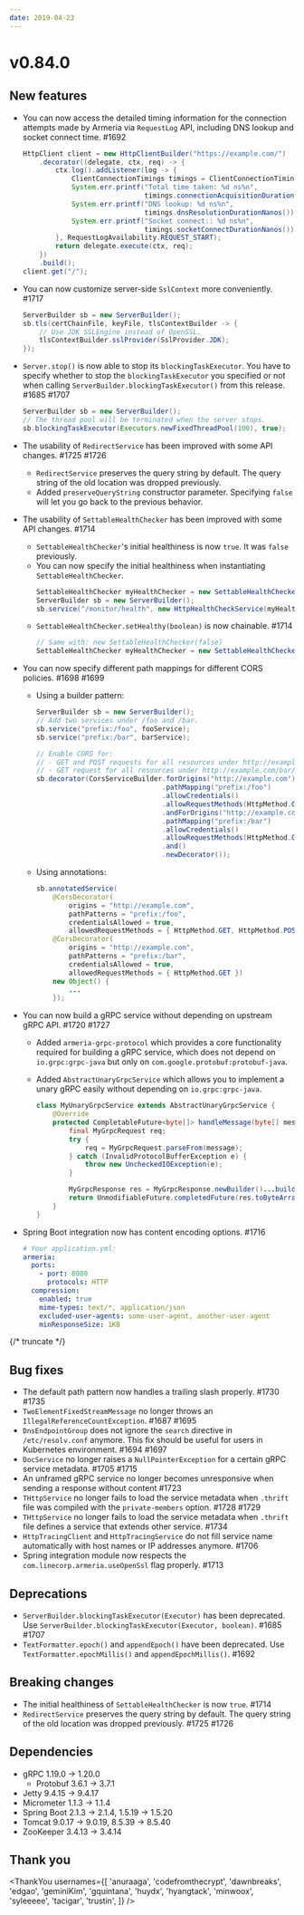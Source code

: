 ```yaml
---
date: 2019-04-23
---
```


# v0.84.0

## New features

- You can now access the detailed timing information for the connection attempts made by Armeria via `RequestLog` API, including DNS lookup and socket connect time. #1692
  ```java
  HttpClient client = new HttpClientBuilder("https://example.com/")
      .decorator((delegate, ctx, req) -> {
          ctx.log().addListener(log -> {
              ClientConnectionTimings timings = ClientConnectionTimings.get(log);
              System.err.printf("Total time taken: %d ns%n",
                                timings.connectionAcquisitionDurationNanos());
              System.err.printf("DNS lookup: %d ns%n",
                                timings.dnsResolutionDurationNanos());
              System.err.printf("Socket connect:: %d ns%n",
                                timings.socketConnectDurationNanos());
          }, RequestLogAvailability.REQUEST_START);
          return delegate.execute(ctx, req);
      })
      .build();
  client.get("/");
  ```
- You can now customize server-side `SslContext` more conveniently. #1717
  ```java
  ServerBuilder sb = new ServerBuilder();
  sb.tls(certChainFile, keyFile, tlsContextBuilder -> {
      // Use JDK SSLEngine instead of OpenSSL.
      tlsContextBuilder.sslProvider(SslProvider.JDK);
  });
  ```
- `Server.stop()` is now able to stop its `blockingTaskExecutor`. You have to specify whether to stop the `blockingTaskExecutor` you specified or not when calling `ServerBuilder.blockingTaskExecutor()` from this release. #1685 #1707
  ```java
  ServerBuilder sb = new ServerBuilder();
  // The thread pool will be terminated when the server stops.
  sb.blockingTaskExecutor(Executors.newFixedThreadPool(100), true);
  ```
- The usability of `RedirectService` has been improved with some API changes. #1725 #1726
  - `RedirectService` preserves the query string by default. The query string of the old location was dropped previously.
  - Added `preserveQueryString` constructor parameter. Specifying `false` will let you go back to the previous behavior.
- The usability of `SettableHealthChecker` has been improved with some API changes. #1714
  - `SettableHealthChecker`'s initial healthiness is now `true`. It was `false` previously.
  - You can now specify the initial healthiness when instantiating `SettableHealthChecker`.
    ```java
    SettableHealthChecker myHealthChecker = new SettableHealthChecker(false);
    ServerBuilder sb = new ServerBuilder();
    sb.service("/monitor/health", new HttpHealthCheckService(myHealthChecker));
    ```
  - `SettableHealthChecker.setHealthy(boolean)` is now chainable. #1714
    ```java
    // Same with: new SettableHealthChecker(false)
    SettableHealthChecker myHealthChecker = new SettableHealthChecker().setHealthy(false);
    ```
- You can now specify different path mappings for different CORS policies. #1698 #1699

  - Using a builder pattern:

    ```java
    ServerBuilder sb = new ServerBuilder();
    // Add two services under /foo and /bar.
    sb.service("prefix:/foo", fooService);
    sb.service("prefix:/bar", barService);

    // Enable CORS for:
    // - GET and POST requests for all resources under http://example.com/foo/
    // - GET request for all resources under http://example.com/bar/
    sb.decorator(CorsServiceBuilder.forOrigins("http://example.com")
                                   .pathMapping("prefix:/foo")
                                   .allowCredentials()
                                   .allowRequestMethods(HttpMethod.GET, HttpMethod.POST)
                                   .andForOrigins("http://example.com")
                                   .pathMapping("prefix:/bar")
                                   .allowCredentials()
                                   .allowRequestMethods(HttpMethod.GET)
                                   .and()
                                   .newDecorator());
    ```

  - Using annotations:
    ```java
    sb.annotatedService(
        @CorsDecorator(
            origins = "http://example.com",
            pathPatterns = "prefix:/foo",
            credentialsAllowed = true,
            allowedRequestMethods = { HttpMethod.GET, HttpMethod.POST })
        @CorsDecorator(
            origins = "http://example.com",
            pathPatterns = "prefix:/bar",
            credentialsAllowed = true,
            allowedRequestMethods = { HttpMethod.GET })
        new Object() {
            ...
        });
    ```

- You can now build a gRPC service without depending on upstream gRPC API. #1720 #1727

  - Added `armeria-grpc-protocol` which provides a core functionality required for building a gRPC service, which does not depend on `io.grpc:grpc-java` but only on `com.google.protobuf:protobuf-java`.
  - Added `AbstractUnaryGrpcService` which allows you to implement a unary gRPC easily without depending on `io.grpc:grpc-java`.

    ```java
    class MyUnaryGrpcService extends AbstractUnaryGrpcService {
        @Override
        protected CompletableFuture<byte[]> handleMessage(byte[] message) {
            final MyGrpcRequest req;
            try {
                req = MyGrpcRequest.parseFrom(message);
            } catch (InvalidProtocolBufferException e) {
                throw new UncheckedIOException(e);
            }

            MyGrpcResponse res = MyGrpcResponse.newBuilder()...build();
            return UnmodifiableFuture.completedFuture(res.toByteArray());
        }
    }
    ```

- Spring Boot integration now has content encoding options. #1716
  ```yaml
  # Your application.yml:
  armeria:
    ports:
      - port: 8080
        protocols: HTTP
    compression:
      enabled: true
      mime-types: text/*, application/json
      excluded-user-agents: some-user-agent, another-user-agent
      minResponseSize: 1KB
  ```

{/* truncate */}

## Bug fixes

- The default path pattern now handles a trailing slash properly. #1730 #1735
- `TwoElementFixedStreamMessage` no longer throws an `IllegalReferenceCountException`. #1687 #1695
- `DnsEndpointGroup` does not ignore the `search` directive in `/etc/resolv.conf` anymore. This fix should be useful for users in Kubernetes environment. #1694 #1697
- `DocService` no longer raises a `NullPointerException` for a certain gRPC service metadata. #1705 #1715
- An unframed gRPC service no longer becomes unresponsive when sending a response without content #1723
- `THttpService` no longer fails to load the service metadata when `.thrift` file was compiled with the `private-members` option. #1728 #1729
- `THttpService` no longer fails to load the service metadata when `.thrift` file defines a service that extends other service. #1734
- `HttpTracingClient` and `HttpTracingService` do not fill service name automatically with host names or IP addresses anymore. #1706
- Spring integration module now respects the `com.linecorp.armeria.useOpenSsl` flag properly. #1713

## Deprecations

- `ServerBuilder.blockingTaskExecutor(Executor)` has been deprecated. Use `ServerBuilder.blockingTaskExecutor(Executor, boolean)`. #1685 #1707
- `TextFormatter.epoch()` and `appendEpoch()` have been deprecated. Use `TextFormatter.epochMillis()` and `appendEpochMillis()`. #1692

## Breaking changes

- The initial healthiness of `SettableHealthChecker` is now `true`. #1714
- `RedirectService` preserves the query string by default. The query string of the old location was dropped previously. #1725 #1726

## Dependencies

- gRPC 1.19.0 -> 1.20.0
  - Protobuf 3.6.1 -> 3.7.1
- Jetty 9.4.15 -> 9.4.17
- Micrometer 1.1.3 -> 1.1.4
- Spring Boot 2.1.3 -> 2.1.4, 1.5.19 -> 1.5.20
- Tomcat 9.0.17 -> 9.0.19, 8.5.39 -> 8.5.40
- ZooKeeper 3.4.13 -> 3.4.14

## Thank you

<ThankYou
  usernames={[
    'anuraaga',
    'codefromthecrypt',
    'dawnbreaks',
    'edgao',
    'geminiKim',
    'gquintana',
    'huydx',
    'hyangtack',
    'minwoox',
    'syleeeee',
    'tacigar',
    'trustin',
  ]}
/>
